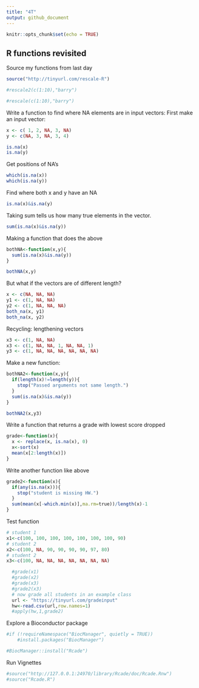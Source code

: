 ```yaml
---
title: "4T"
output: github_document
---
```


```r
knitr::opts_chunk$set(echo = TRUE)
```
## R functions revisited

Source my functions from last day
```r
source("http://tinyurl.com/rescale-R")
```

```r
#rescale2(c(1:10),"barry")
```

```r
#rescale(c(1:10),"barry")
```

Write a function to find where NA elements are in input vectors:
First make an input vector:
```r
x <- c( 1, 2, NA, 3, NA)
y <- c(NA, 3, NA, 3, 4)
```

```r
is.na(x)
is.na(y)
```
Get positions of NA's
```r
which(is.na(x))
which(is.na(y))
```
Find where both x and y have an NA
```r
is.na(x)&is.na(y)
```
Taking sum tells us how many true elements in the vector.
```r
sum(is.na(x)&is.na(y))
```

Making a function that does the above
```r
bothNA<-function(x,y){
  sum(is.na(x)&is.na(y))
}
```

```r
bothNA(x,y)
```

But what if the vectors are of different length?
```r
x <- c(NA, NA, NA)
y1 <- c(1, NA, NA)
y2 <- c(1, NA, NA, NA)
both_na(x, y1)
both_na(x, y2)
```

Recycling: lengthening vectors
```r
x3 <- c(1, NA, NA)
x3 <- c(1, NA, NA, 1, NA, NA, 1)
y3 <- c(1, NA, NA, NA, NA, NA, NA)
```

Make a new function:
```r
bothNA2<-function(x,y){
  if(length(x)!=length(y)){
    stop("Passed arguments not same length.")
  }
  sum(is.na(x)&is.na(y))
}
```

```r
bothNA2(x,y3)
```

Write a function that returns a grade with lowest score dropped
```r
grade<-function(x){
  x <- replace(x, is.na(x), 0)  
  x<-sort(x)
  mean(x[2:length(x)])
}
```

Write another function like above
```r
grade2<-function(x){
  if(any(is.na(x))){
    stop("student is missing HW.")
  }
  sum(mean(x[-which.min(x)],ma.rm=true))/length(x)-1
}
```

Test function
```r
# student 1
x1<-c(100, 100, 100, 100, 100, 100, 100, 90)
# student 2
x2<-c(100, NA, 90, 90, 90, 90, 97, 80)
# student 2
x3<-c(100, NA, NA, NA, NA, NA, NA, NA)
```

```r
  #grade(x1)
  #grade(x2)
  #grade(x3)
  #grade2(x3)
  # now grade all students in an example class
  url <- "https://tinyurl.com/gradeinput"
  hw<-read.csv(url,row.names=1)
  #apply(hw,1,grade2)
```

Explore a Bioconductor package
```r
#if (!requireNamespace("BiocManager", quietly = TRUE))
    #install.packages("BiocManager")

#BiocManager::install("Rcade")
```
Run Vignettes
```r
#source("http://127.0.0.1:24970/library/Rcade/doc/Rcade.Rnw")
#source("Rcade.R")
```















